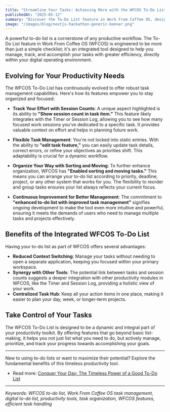 ```yaml
---
title: "Streamline Your Tasks: Achieving More with the WFCOS To-Do List"
publishedAt: "2025-05-12"
summary: "Discover the To-Do List feature in Work From Coffee OS, designed for efficient task management with capabilities like session counting, task editing, sorting, and moving tasks."
image: "/images/blog/nextjs-hackathon-generic-banner.png"
---
```


A powerful to-do list is a cornerstone of any productive workflow. The To-Do List feature in Work From Coffee OS (WFCOS) is engineered to be more than just a simple checklist; it's an integrated tool designed to help you manage, track, and accomplish your tasks with greater efficiency, directly within your digital operating environment.

## Evolving for Your Productivity Needs

The WFCOS To-Do List has continuously evolved to offer robust task management capabilities. Here's how its features empower you to stay organized and focused:

- **Track Your Effort with Session Counts**: A unique aspect highlighted is its ability to **"Show session count in task item."** This feature likely integrates with the Timer or Session Log, allowing you to see how many focused work sessions you've dedicated to a specific task. It provides valuable context on effort and helps in planning future work.

- **Flexible Task Management**: You're not locked into static entries. With the ability to **"edit task feature,"** you can easily update task details, correct errors, or refine your objectives as priorities shift. This adaptability is crucial for a dynamic workflow.

- **Organize Your Way with Sorting and Moving**: To further enhance organization, WFCOS has **"Enabled sorting and moving tasks."** This means you can arrange your to-do list according to priority, deadline, project, or any other system that works for you. The flexibility to reorder and group tasks ensures your list always reflects your current focus.

- **Continuous Improvement for Better Management**: The commitment to **"enhanced to-do list with improved task management"** signifies ongoing development to make the tool even more intuitive and powerful, ensuring it meets the demands of users who need to manage multiple tasks and projects effectively.

## Benefits of the Integrated WFCOS To-Do List

Having your to-do list as part of WFCOS offers several advantages:

- **Reduced Context Switching**: Manage your tasks without needing to open a separate application, keeping you focused within your primary workspace.
- **Synergy with Other Tools**: The potential link between tasks and session counts suggests a deeper integration with other productivity modules in WFCOS, like the Timer and Session Log, providing a holistic view of your work.
- **Centralized Task Hub**: Keep all your action items in one place, making it easier to plan your day, week, or longer-term projects.

## Take Control of Your Tasks

The WFCOS To-Do List is designed to be a dynamic and integral part of your productivity toolkit. By offering features that go beyond basic list-making, it helps you not just list what you need to do, but actively manage, prioritize, and track your progress towards accomplishing your goals.

---

New to using to-do lists or want to maximize their potential? Explore the fundamental benefits of this timeless productivity tool.

- Read more: [Conquer Your Day: The Timeless Power of a Good To-Do List](/blog/post/conquer-your-day-power-of-to-do-list)

---

_Keywords: WFCOS to-do list, Work From Coffee OS task management, digital to-do list, productivity tools, task organization, WFCOS features, efficient task handling_

